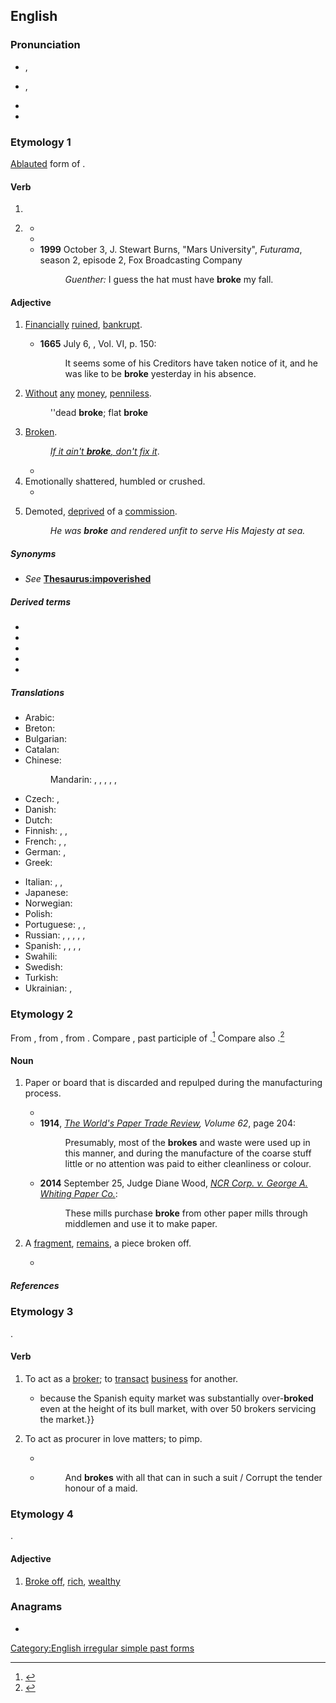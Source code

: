 ==English==

===Pronunciation===
* {{a|RP}} {{enPR|brōk}}, {{IPA|en|/bɹəʊk/}}
* {{a|GenAm}} {{enPR|brōk}}, {{IPA|en|/bɹoʊk/}}
* {{audio|en|en-us-broke.ogg|Audio (US)}}
* {{rhymes|en|əʊk}}

===Etymology 1===
[[ablaut|Ablauted]] form of {{m|en|break}}.

====Verb====
{{head|en|verb form}}

# {{en-simple past of|break}}
# {{lb|en|archaic|nonstandard|or|poetic}} {{inflection of|en|break||past|part}}
#* {{quote-book|en|last=Welsey |first=John |year=1853 |title=The Works of the Rev. John Wesley, Volume 7 |url=https://books.google.com/books?id=P4QsAQAAMAAJ&pg=PA261&dq=%22had+broke%22&hl=en&sa=X&ved=0ahUKEwjso_T_xbziAhVOI6wKHQfdClMQ6AEILDAA#v=onepage&q=%22had%20broke%22&f=false |location= |publisher= |page=261 |isbn= |author-link= |text=Accordingly, he came with a mob the next day; and after they had '''broke''' all the windows...}}
#* {{quote-song|en|lyricist=|composer=|title={{w|Photograph (Ringo Starr song)|Photograph}}|url=|album={{w|Ringo (album)|Ringo}}|artist={{w|Ringo Starr}}|year=1973|passage=I can't get used to living here / While my heart is '''broke''', my tears I cry for you}}
#* '''1999''' October 3, J. Stewart Burns, "Mars University", ''Futurama'', season 2, episode 2, Fox Broadcasting Company
#*: ''Guenther:'' I guess the hat must have '''broke''' my fall.

====Adjective====
{{en-adj|-|er|more}}

# {{lb|en|informal}} [[financially|Financially]] [[ruined]], [[bankrupt]].
#* '''1665''' July 6, {{w|Samuel Pepys}}, Vol. VI, p. 150:
#*: It seems some of his Creditors have taken notice of it, and he was like to be '''broke''' yesterday in his absence.
# {{lb|en|informal}} [[without|Without]] [[any]] [[money]], [[penniless]].
#: ''dead '''broke'''; flat '''broke'''
# {{lb|en|informal}} [[broken|Broken]].
#: ''[[if it ain't broke, don't fix it|If it ain't '''broke''', don't fix it]]''.
#* {{quote-journal|en|1983|Chicago Transit Authority||CTA Transit News||8|Watkins notified the shop foreman immediately, whereupon the car was inspected and found to have a '''broke''' axle.|volume=36}}
# Emotionally shattered, humbled or crushed.
#* {{quote-book|en|1822|William Wolryche Whitmore|A Letter on the Present State and Future Prospects of Agriculture||53|If the farmer is seriously injured by the depressed state of the markets, his spirit is '''broke''', and there must ensue a very general discredit with regard to the farming business;|url=https://books.google.com/books?id=21oVAAAAQAAJ&pg=PA53}}
# {{lb|en|nautical}} Demoted, [[deprived]] of a [[commission]].
#: ''He was '''broke''' and rendered unfit to serve His Majesty at sea.''

=====Synonyms=====
* {{sense|without money}} ''See'' '''[[Thesaurus:impoverished]]'''

=====Derived terms=====
* {{l|en|broker than the Ten Commandments}}
* {{l|en|if it ain't broke, don't fix it}}
* {{l|en|nobody ever went broke underestimating the intelligence of the American people}}
* {{l|en|stone broke}}
* {{l|en|stony broke}}

=====Translations=====
{{trans-top|lacking money; bankrupt}}
* Arabic: {{t+|ar|مُفْلِس|m}}
* Breton: {{t+|br|kras}}
* Bulgarian: {{t+|bg|разорен}}
* Catalan: {{t|ca|pelat}}
* Chinese:
*: Mandarin: {{t|cmn|手頭緊|sc=Hani}}, {{t|cmn|手头紧|tr=shǒutóujǐn|sc=Hani}}, {{t+|cmn|手緊|sc=Hani}}, {{t+|cmn|手紧|tr=shǒujǐn|sc=Hani}}, {{t+|cmn|沒錢|sc=Hani}}, {{t+|cmn|没钱|tr=méiqián|sc=Hani}}
* Czech: {{t|cs|na mizině}}, {{t|cs|švorc}}
* Danish: {{t+|da|flad}}
* Dutch: {{t+|nl|blut}}
* Finnish: {{t+|fi|rahaton}}, {{t+|fi|auki}} {{qualifier|slang}}, {{t+|fi|persaukinen}} {{qualifier|somewhat vulgar}}
* French: {{t+|fr|fauché}}, {{t+|fr|à sec}} {{qualifier|invariable}}, {{qualifier|formally}} {{t+|fr|désargenté}}
* German: {{t+|de|pleite}}, {{t+|de|abgebrannt}}
* Greek: {{t+|el|άφραγκος}}
{{trans-mid}}
* Italian: {{t|it|al verde}} {{qualifier|invariable}}, {{t|it|in bancarotta}}, {{t+|it|fallito}}
* Japanese: {{t|ja|すっからかん|tr=sukkarakan|sc=Jpan}}
* Norwegian: {{t+|no|blakk}}
* Polish: {{t+|pl|spłukany}} {{qualifier|informal}}
* Portuguese: {{t+|pt|quebrado}}, {{t+|pt|duro}}, {{t+|pt|liso}}
* Russian: {{t+|ru|разориться|alt=разори́вшийся}}, {{t+|ru|разорённый}}, {{t+|ru|безде́нежный}}, {{t+|ru|грош|alt=без гроша́}}, {{t+|ru|обанкротиться|alt=обанкро́вшийся}}, {{t+|ru|мель|alt=на мели́}}
* Spanish: {{t+|es|pelado}}, {{t|es|sin un duro}}, {{t|es|sin un peso}}, {{t|es|sin blanca}}, {{t+|es|tieso}}
* Swahili: {{t+|sw|msoto}}
* Swedish: {{t+|sv|pank}}
* Turkish: {{t+|tr|meteliksiz}}
* Ukrainian: {{t+|uk|банкру́т|m}}, {{t+|uk|банкро́т|m}}
{{trans-bottom}}

===Etymology 2===
From {{inh|en|enm|broce}}, from {{inh|en|ang|gebroc|t=fragment}}, from {{m|ang|brecan|t=to break}}. Compare {{m|en|broken}}, past participle of {{m|en|break}}.<ref>{{R:OED}}</ref> Compare also {{cog|sco|brock#Etymology 2|t=a scrap of meat or bread}}.<ref>{{R:DSL|brock|n{{sup|2}}|url=https://www.dsl.ac.uk/entry/snd/brock_n2}}</ref>

====Noun====
{{en-noun}}

# {{lb|en|papermaking}} Paper or board that is discarded and repulped during the manufacturing process.
#* {{quote-text|en|year=1880|author=James Dunbar|title=The Practical Papermaker: A Complete Guide to the Manufacture of Paper|page=12|url=http://books.google.com/books?id=xhlaAAAAYAAJ&pg=PA12|passage=If the '''broke''' accumulates, a larger proportion can be used in making coloured papers, otherwise the above quantity is sufiicient.}}
#* '''1914''', ''[http://books.google.com/books?ei=tOImVNnKDYHz8AHVyIHoCw The World's Paper Trade Review], Volume 62'', page 204:
#*: Presumably, most of the '''brokes''' and waste were used up in this manner, and during the manufacture of the coarse stuff little or no attention was paid to either cleanliness or colour.
#* '''2014''' September 25, Judge Diane Wood, ''[http://caselaw.findlaw.com/us-7th-circuit/1679211.html NCR Corp. v. George A. Whiting Paper Co.]'':
#*: These mills purchase '''broke''' from other paper mills through middlemen and use it to make paper.
# {{lb|en|obsolete}} A [[fragment]], [[remains]], a piece broken off.
#* {{quote-book|en|1855|January Searle|Poems||4|Why dost though linger, then, / To hear the flatteries of these men of rags? / These bankrupt beggar-men, / Whose riches are the '''broke''' meat in their bags?}}

=====References=====
<references/>

===Etymology 3===
{{back-form|en|broker}}.

====Verb====
{{en-verb|brok}}

# To act as a [[broker]]; to [[transact]] [[business]] for another.
#: {{rfquotek|en|Broome}}
#* {{quote-book|en|1992|Philippe Moore|The 1992 guide to European equity markets|passage={{...}}because the Spanish equity market was substantially over-'''broked''' even at the height of its bull market, with over 50 brokers servicing the market.}}
# {{lb|en|obsolete}} To act as procurer in love matters; to pimp.
#* {{quote-book|en|1655|Richard Fanshawe|The Lusiad|type=translation|by=Luís de Camões|origdate=1572|section=Canto IX, stanza 44|passage=But we do want a certain necessary / Woman, to '''broke''' between them CUPID said;}}
#* {{RQ:Shakespeare All's Well|III|v}}
#*: And '''brokes''' with all that can in such a suit / Corrupt the tender honour of a maid.

===Etymology 4===
{{clipping|en|broke off}}.

====Adjective====
{{en-adj}}

# {{lb|en|slang}} [[broke off|Broke off]], [[rich]], [[wealthy]]

===Anagrams===
* {{anagrams|en|a=bekor|Borek|Kober|berko|borek}}

[[Category:English irregular simple past forms]]